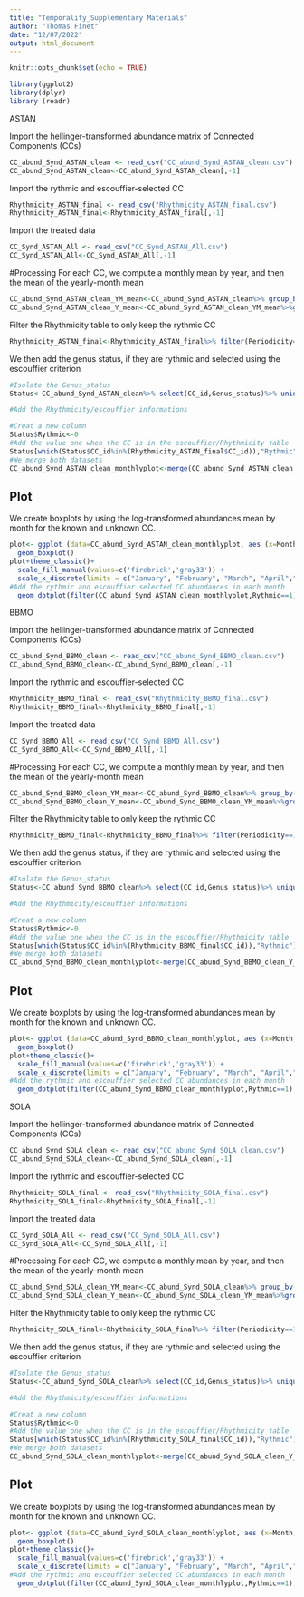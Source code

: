---
title: "Temporality_Supplementary Materials"
author: "Thomas Finet"
date: "12/07/2022"
output: html_document
---

```{r }
knitr::opts_chunk$set(echo = TRUE)

library(ggplot2)
library(dplyr)
library (readr)
```



################################################################  ASTAN  ######################################################



Import the hellinger-transformed abundance matrix of Connected Components (CCs)

```{r}
CC_abund_Synd_ASTAN_clean <- read_csv("CC_abund_Synd_ASTAN_clean.csv")
CC_abund_Synd_ASTAN_clean<-CC_abund_Synd_ASTAN_clean[,-1]

```

Import the rythmic and escouffier-selected CC
```{r}
Rhythmicity_ASTAN_final <- read_csv("Rhythmicity_ASTAN_final.csv")
Rhythmicity_ASTAN_final<-Rhythmicity_ASTAN_final[,-1]
```

Import the treated data
```{r}
CC_Synd_ASTAN_All <- read_csv("CC_Synd_ASTAN_All.csv")
CC_Synd_ASTAN_All<-CC_Synd_ASTAN_All[,-1]
```

#Processing
For each CC, we compute a monthly mean by year, and then the mean of the yearly-month mean
```{r}
CC_abund_Synd_ASTAN_clean_YM_mean<-CC_abund_Synd_ASTAN_clean%>% group_by(CC_id, Month,Year)%>% summarize(mean_abundance_month_year= mean(abundance))
CC_abund_Synd_ASTAN_clean_Y_mean<-CC_abund_Synd_ASTAN_clean_YM_mean%>%group_by(CC_id,Month)%>% summarize(mean_abundance_year= mean(mean_abundance_month_year))
```

Filter the Rhythmicity table to only keep the rythmic CC 

```{r}
Rhythmicity_ASTAN_final<-Rhythmicity_ASTAN_final%>% filter(Periodicity==1)
```

We then add the genus status, if they are rythmic and selected using the escouffier criterion

```{r}
#Isolate the Genus_status 
Status<-CC_abund_Synd_ASTAN_clean%>% select(CC_id,Genus_status)%>% unique()

#Add the Rhythmicity/escouffier informations

#Creat a new column
Status$Rythmic<-0
#Add the value one when the CC is in the escouffier/Rhythmicity table
Status[which(Status$CC_id%in%(Rhythmicity_ASTAN_final$CC_id)),"Rythmic"]<-1
#We merge both datasets
CC_abund_Synd_ASTAN_clean_monthlyplot<-merge(CC_abund_Synd_ASTAN_clean_Y_mean,Status,by="CC_id")

```

## Plot

We create boxplots by using the log-transformed abundances mean by month for the known and unknown CC. 

```{r plot}
plot<- ggplot (data=CC_abund_Synd_ASTAN_clean_monthlyplot, aes (x=Month,y=log(mean_abundance_year), fill=Genus_status))+ 
  geom_boxplot()
plot+theme_classic()+
  scale_fill_manual(values=c('firebrick','gray33')) +
  scale_x_discrete(limits = c("January", "February", "March", "April","May","June","July","August", "September", "October","November", "December"))+
#Add the rythmic and escouffier selected CC abundances in each month
  geom_dotplot(filter(CC_abund_Synd_ASTAN_clean_monthlyplot,Rythmic==1),mapping=aes (x=Month,y=log(mean_abundance_year)),binaxis='y', binpositions="all",binwidth=0.14)
```





################################################################  BBMO  ######################################################




Import the hellinger-transformed abundance matrix of Connected Components (CCs)

```{r}
CC_abund_Synd_BBMO_clean <- read_csv("CC_abund_Synd_BBMO_clean.csv")
CC_abund_Synd_BBMO_clean<-CC_abund_Synd_BBMO_clean[,-1]

```

Import the rythmic and escouffier-selected CC
```{r}
Rhythmicity_BBMO_final <- read_csv("Rhythmicity_BBMO_final.csv")
Rhythmicity_BBMO_final<-Rhythmicity_BBMO_final[,-1]
```

Import the treated data
```{r}
CC_Synd_BBMO_All <- read_csv("CC_Synd_BBMO_All.csv")
CC_Synd_BBMO_All<-CC_Synd_BBMO_All[,-1]
```

#Processing
For each CC, we compute a monthly mean by year, and then the mean of the yearly-month mean
```{r}
CC_abund_Synd_BBMO_clean_YM_mean<-CC_abund_Synd_BBMO_clean%>% group_by(CC_id, Month,Year)%>% summarize(mean_abundance_month_year= mean(abundance))
CC_abund_Synd_BBMO_clean_Y_mean<-CC_abund_Synd_BBMO_clean_YM_mean%>%group_by(CC_id,Month)%>% summarize(mean_abundance_year= mean(mean_abundance_month_year))
```

Filter the Rhythmicity table to only keep the rythmic CC

```{r}
Rhythmicity_BBMO_final<-Rhythmicity_BBMO_final%>% filter(Periodicity==1)
```

We then add the genus status, if they are rythmic and selected using the escouffier criterion

```{r}
#Isolate the Genus_status 
Status<-CC_abund_Synd_BBMO_clean%>% select(CC_id,Genus_status)%>% unique()

#Add the Rhythmicity/escouffier informations

#Creat a new column
Status$Rythmic<-0
#Add the value one when the CC is in the escouffier/Rhythmicity table
Status[which(Status$CC_id%in%(Rhythmicity_BBMO_final$CC_id)),"Rythmic"]<-1
#We merge both datasets
CC_abund_Synd_BBMO_clean_monthlyplot<-merge(CC_abund_Synd_BBMO_clean_Y_mean,Status,by="CC_id")

```

## Plot

We create boxplots by using the log-transformed abundances mean by month for the known and unknown CC. 

```{r plot}
plot<- ggplot (data=CC_abund_Synd_BBMO_clean_monthlyplot, aes (x=Month,y=log(mean_abundance_year), fill=Genus_status))+ 
  geom_boxplot()
plot+theme_classic()+
  scale_fill_manual(values=c('firebrick','gray33')) +
  scale_x_discrete(limits = c("January", "February", "March", "April","May","June","July","August", "September", "October","November", "December"))+
#Add the rythmic and escouffier selected CC abundances in each month
  geom_dotplot(filter(CC_abund_Synd_BBMO_clean_monthlyplot,Rythmic==1),mapping=aes (x=Month,y=log(mean_abundance_year)),binaxis='y', binpositions="all",binwidth=0.14)
```


################################################################  SOLA  ######################################################


Import the hellinger-transformed abundance matrix of Connected Components (CCs)

```{r}
CC_abund_Synd_SOLA_clean <- read_csv("CC_abund_Synd_SOLA_clean.csv")
CC_abund_Synd_SOLA_clean<-CC_abund_Synd_SOLA_clean[,-1]

```

Import the rythmic and escouffier-selected CC
```{r}
Rhythmicity_SOLA_final <- read_csv("Rhythmicity_SOLA_final.csv")
Rhythmicity_SOLA_final<-Rhythmicity_SOLA_final[,-1]
```

Import the treated data
```{r}
CC_Synd_SOLA_All <- read_csv("CC_Synd_SOLA_All.csv")
CC_Synd_SOLA_All<-CC_Synd_SOLA_All[,-1]
```

#Processing
For each CC, we compute a monthly mean by year, and then the mean of the yearly-month mean
```{r}
CC_abund_Synd_SOLA_clean_YM_mean<-CC_abund_Synd_SOLA_clean%>% group_by(CC_id, Month,Year)%>% summarize(mean_abundance_month_year= mean(abundance))
CC_abund_Synd_SOLA_clean_Y_mean<-CC_abund_Synd_SOLA_clean_YM_mean%>%group_by(CC_id,Month)%>% summarize(mean_abundance_year= mean(mean_abundance_month_year))
```

Filter the Rhythmicity table to only keep the rythmic CC

```{r}
Rhythmicity_SOLA_final<-Rhythmicity_SOLA_final%>% filter(Periodicity==1)
```

We then add the genus status, if they are rythmic and selected using the escouffier criterion

```{r}
#Isolate the Genus_status 
Status<-CC_abund_Synd_SOLA_clean%>% select(CC_id,Genus_status)%>% unique()

#Add the Rhythmicity/escouffier informations

#Creat a new column
Status$Rythmic<-0
#Add the value one when the CC is in the escouffier/Rhythmicity table
Status[which(Status$CC_id%in%(Rhythmicity_SOLA_final$CC_id)),"Rythmic"]<-1
#We merge both datasets
CC_abund_Synd_SOLA_clean_monthlyplot<-merge(CC_abund_Synd_SOLA_clean_Y_mean,Status,by="CC_id")

```

## Plot

We create boxplots by using the log-transformed abundances mean by month for the known and unknown CC. 

```{r plot}
plot<- ggplot (data=CC_abund_Synd_SOLA_clean_monthlyplot, aes (x=Month,y=log(mean_abundance_year), fill=Genus_status))+ 
  geom_boxplot()
plot+theme_classic()+
  scale_fill_manual(values=c('firebrick','gray33')) +
  scale_x_discrete(limits = c("January", "February", "March", "April","May","June","July","August", "September", "October","November", "December"))+
#Add the rythmic and escouffier selected CC abundances in each month
  geom_dotplot(filter(CC_abund_Synd_SOLA_clean_monthlyplot,Rythmic==1),mapping=aes (x=Month,y=log(mean_abundance_year)),binaxis='y', binpositions="all",binwidth=0.14)
```
